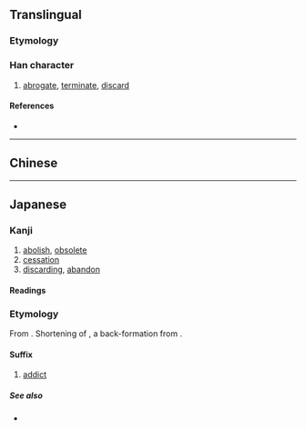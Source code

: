 {{also|廢|废}}
{{character info}}
==Translingual==
{{Han simplified forms|廢|廃|废}}

===Etymology===
{{Han simp|廢|f=發|t=発}}

===Han character===
{{Han char|rn=53|rad=广|as=09|sn=12|four=00215|canj=INOP|ids=⿸广発}}

# [[abrogate]], [[terminate]], [[discard]]

====References====
* {{Han ref|kx=0348.361|dkj=09425|dj=0659.240|hdz=20894.121|uh=5EC3|ud=24259}}

----

==Chinese==
{{zh-see|廢|sgsv}}

----

==Japanese==
{{ja-kanji forms|廃|廢}}

===Kanji===
{{ja-kanji|grade=c|rs=广09|kyu=廢}}

# [[abolish]], [[obsolete]]
# [[cessation]]
# [[discarding]], [[abandon]]

====Readings====
{{ja-readings
|goon=ほ
|kanon=はい
|kun=すた-れる, すた-る
}}

===Etymology===
{{ja-kanjitab|はい|yomi=o}}

From {{der|ja|zhx}}. Shortening of {{m|ja|廃人|tr=haijin}}, a back-formation from {{m|ja|ネトゲ廃人||tr=netoge haijin|slang: online games addict}}. {{attention|ja|...i think. please check --03:36, 7 April 2016 (UTC)}}

====Suffix====
{{ja-pos|suffix|はい}}

# {{lb|ja|slang}} [[addict]]

=====See also=====
* {{ja-r|厨|ちゅう}}